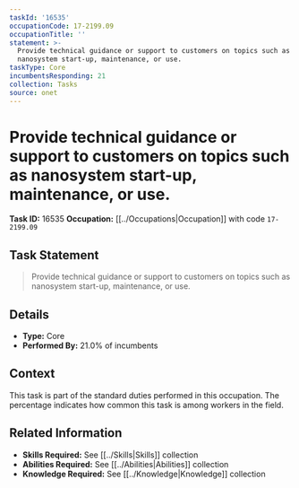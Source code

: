 ```yaml
---
taskId: '16535'
occupationCode: 17-2199.09
occupationTitle: ''
statement: >-
  Provide technical guidance or support to customers on topics such as
  nanosystem start-up, maintenance, or use.
taskType: Core
incumbentsResponding: 21
collection: Tasks
source: onet
---
```

# Provide technical guidance or support to customers on topics such as nanosystem start-up, maintenance, or use.

**Task ID:** 16535
**Occupation:** [[../Occupations|Occupation]] with code `17-2199.09`

## Task Statement

> Provide technical guidance or support to customers on topics such as nanosystem start-up, maintenance, or use.

## Details

- **Type:** Core
- **Performed By:** 21.0% of incumbents

## Context

This task is part of the standard duties performed in this occupation. The percentage indicates how common this task is among workers in the field.

## Related Information

- **Skills Required:** See [[../Skills|Skills]] collection
- **Abilities Required:** See [[../Abilities|Abilities]] collection
- **Knowledge Required:** See [[../Knowledge|Knowledge]] collection

